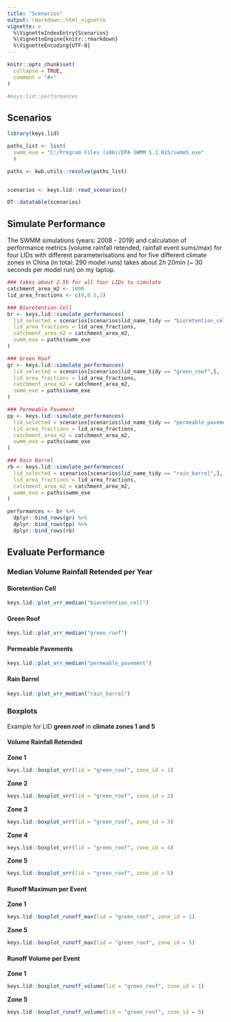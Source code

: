 ```yaml
---
title: "Scenarios"
output: rmarkdown::html_vignette
vignette: >
  %\VignetteIndexEntry{Scenarios}
  %\VignetteEngine{knitr::rmarkdown}
  %\VignetteEncoding{UTF-8}
---
```


```r
knitr::opts_chunk$set(
  collapse = TRUE,
  comment = "#>"
)

#keys.lid::performances
```

## Scenarios

```r
library(keys.lid)

paths_list <- list(
  swmm_exe = "C:/Program Files (x86)/EPA SWMM 5.1.015/swmm5.exe"
  )

paths <- kwb.utils::resolve(paths_list)


scenarios <- keys.lid::read_scenarios()

DT::datatable(scenarios)


```
## Simulate Performance

The SWMM simulations (years: 2008 - 2019) and calculation of 
performance metrics (volume rainfall retended, rainfall event sums/max) for four 
LIDs with different parameterisations and for five different climate zones 
in China (in total: 290 model runs) takes about 2h 20min (~ 30 seconds per model 
run) on my laptop.

```r

### takes about 2.5h for all four LIDs to simulate
catchment_area_m2 <- 1000
lid_area_fractions <- c(0,0.5,1)

### Bioretention Cell
br <- keys.lid::simulate_performances(
  lid_selected = scenarios[scenarios$lid_name_tidy == "bioretention_cell",],
  lid_area_fractions = lid_area_fractions,
  catchment_area_m2 = catchment_area_m2,
  swmm_exe = paths$swmm_exe
)

### Green Roof
gr <- keys.lid::simulate_performances(
  lid_selected = scenarios[scenarios$lid_name_tidy == "green_roof",],
  lid_area_fractions = lid_area_fractions,
  catchment_area_m2 = catchment_area_m2,
  swmm_exe = paths$swmm_exe
)

### Permeable Pavement
pp <- keys.lid::simulate_performances(
  lid_selected = scenarios[scenarios$lid_name_tidy == "permeable_pavement",],
  lid_area_fractions = lid_area_fractions,
  catchment_area_m2 = catchment_area_m2,
  swmm_exe = paths$swmm_exe
)

### Rain Barrel
rb <- keys.lid::simulate_performances(
  lid_selected = scenarios[scenarios$lid_name_tidy == "rain_barrel",],
  lid_area_fractions = lid_area_fractions,
  catchment_area_m2 = catchment_area_m2,
  swmm_exe = paths$swmm_exe
)

performances <- br %>%
  dplyr::bind_rows(gr) %>%
  dplyr::bind_rows(pp) %>%
  dplyr::bind_rows(rb)

```

## Evaluate Performance

### Median Volume Rainfall Retended per Year

#### Bioretention Cell 

```r

keys.lid::plot_vrr_median("bioretention_cell")

```

#### Green Roof 

```r

keys.lid::plot_vrr_median("green_roof")

```

#### Permeable Pavements 

```r

keys.lid::plot_vrr_median("permeable_pavement")

```

#### Rain Barrel

```r

keys.lid::plot_vrr_median("rain_barrel")

```

### Boxplots

Example for LID **green roof** in **climate zones 1 and 5**

#### Volume Rainfall Retended 

**Zone 1**

```r

keys.lid::boxplot_vrr(lid = "green_roof", zone_id = 1)

```

**Zone 2**

```r

keys.lid::boxplot_vrr(lid = "green_roof", zone_id = 2)

```

**Zone 3**

```r

keys.lid::boxplot_vrr(lid = "green_roof", zone_id = 3)

```

**Zone 4**

```r

keys.lid::boxplot_vrr(lid = "green_roof", zone_id = 4)

```

**Zone 5**

```r

keys.lid::boxplot_vrr(lid = "green_roof", zone_id = 5)

```

#### Runoff Maximum per Event 

**Zone 1**

```r

keys.lid::boxplot_runoff_max(lid = "green_roof", zone_id = 1)

```
**Zone 5**

```r

keys.lid::boxplot_runoff_max(lid = "green_roof", zone_id = 5)

```

#### Runoff Volume per Event 

**Zone 1**

```r

keys.lid::boxplot_runoff_volume(lid = "green_roof", zone_id = 1)

```
**Zone 5**

```r

keys.lid::boxplot_runoff_volume(lid = "green_roof", zone_id = 5)

```
